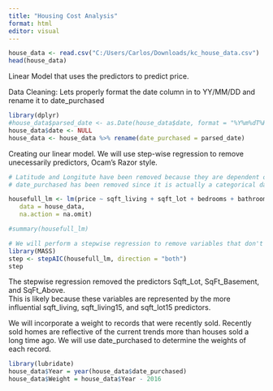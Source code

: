 ```yaml
---
title: "Housing Cost Analysis"
format: html
editor: visual
---
```


```r
house_data <- read.csv("C:/Users/Carlos/Downloads/kc_house_data.csv")
head(house_data)

```

Linear Model that uses the predictors to predict price.

Data Cleaning: Lets properly format the date column in to YY/MM/DD and rename it to date_purchased

```r
library(dplyr)
#house_data$parsed_date <- as.Date(house_data$date, format = "%Y%m%dT%H%M%S")
house_data$date <- NULL
house_data <- house_data %>% rename(date_purchased = parsed_date)

```

Creating our linear model. We will use step-wise regression to remove unecessarily predictors, Ocam's Razor style.

```r
# Latitude and Longitute have been removed because they are dependent on eachother.
# date_purchased has been removed since it is actually a categorical data type. 

housefull_lm <- lm(price ~ sqft_living + sqft_lot + bedrooms + bathrooms + grade + floors + waterfront + view + condition + sqft_above + sqft_basement + yr_built + yr_renovated + sqft_living15 + sqft_lot15,
   data = house_data,
   na.action = na.omit)

#summary(housefull_lm)

# We will perform a stepwise regression to remove variables that don't have much of an impact on the final regression. 
library(MASS)
step <- stepAIC(housefull_lm, direction = "both")
step
```

The stepwise regression removed the predictors Sqft_Lot, SqFt_Basement, and SqFt_Above.\
This is likely because these variables are represented by the more influential sqft_living, sqft_living15, and sqft_lot15 predictors.

We will incorporate a weight to records that were recently sold. Recently sold homes are reflective of the current trends more than houses sold a long time ago. We will use date_purchased to determine the weights of each record.

```r
library(lubridate)
house_data$Year = year(house_data$date_purchased)
house_data$Weight = house_data$Year - 2016

```
